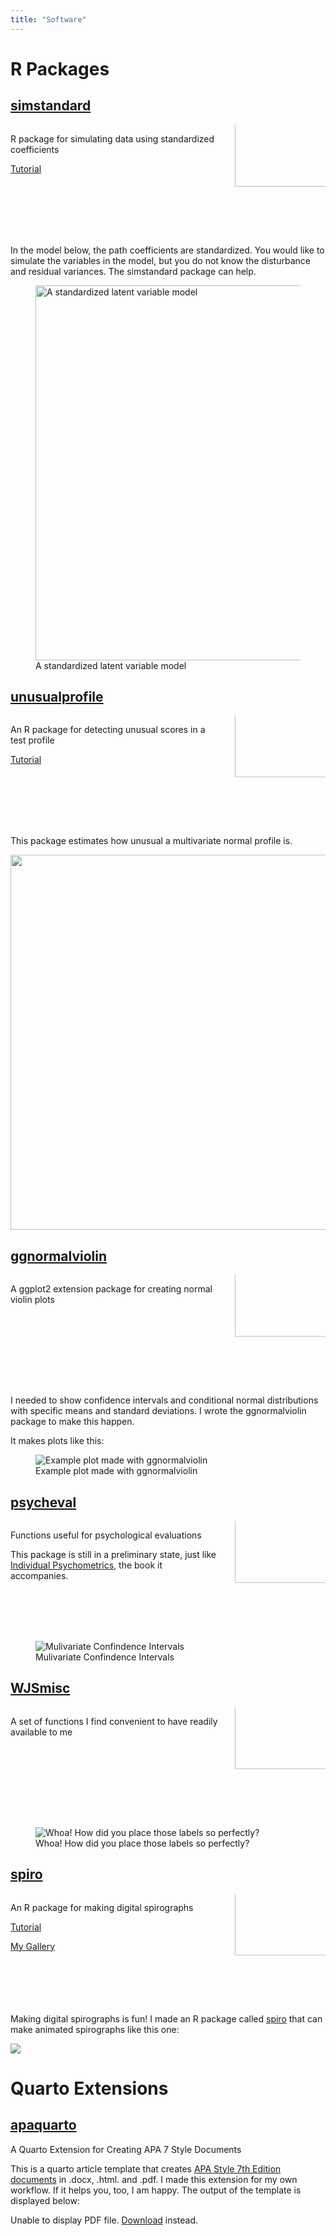 ```yaml
---
title: "Software"
---
```


# R Packages

## [simstandard](https://wjschne.github.io/simstandard/index.html) 

::::{.columns}
:::{.column width=70%}
[R package for simulating data using standardized coefficients]{.lead}

[Tutorial](https://wjschne.github.io/simstandard/articles/simstandard_tutorial.html)

:::
:::{.column width=30%}
[![](https://wjschne.github.io/simstandard/articles/logo.png){width="150px"}](https://wjschne.github.io/simstandard/index.html){style='position:relative; bottom:65px'}
:::
::::







In the model below, the path coefficients are standardized. You would like to simulate the variables in the model, but you do not know the disturbance and residual variances. The simstandard package can help.

![A standardized latent variable model](images/ModelFigure.svg){width="600px"}







## [unusualprofile](https://wjschne.github.io/unusualprofile/index.html) 

::::{.columns}
:::{.column width=70%}
[An R package for detecting unusual scores in a test profile]{.lead}

[Tutorial](https://wjschne.github.io/unusualprofile/articles/tutorial_unusualprofile.html)

:::
:::{.column width=30%}
[![](https://wjschne.github.io/unusualprofile/articles/logo.png){width="150px"}](https://wjschne.github.io/unusualprofile/index.html){style='position:relative; bottom:65px'}
:::
::::


This package estimates how unusual a multivariate normal profile is. 

![](https://wjschne.github.io/unusualprofile/articles/tutorial_unusualprofile_files/figure-html/conditional-dist-1.png){width="600px"}








## [ggnormalviolin](https://wjschne.github.io/ggnormalviolin/index.html) 

::::{.columns}
:::{.column width=70%}
[A ggplot2 extension package for creating normal violin plots]{.lead}
:::
:::{.column width=30%}
[![](https://wjschne.github.io/ggnormalviolin/reference/figures/logo.png){width="150px"}](https://wjschne.github.io/ggnormalviolin/index.html){style='position:relative; bottom:65px'}
:::
::::



I needed to show confidence intervals and conditional normal distributions with specific means and standard deviations. I wrote the ggnormalviolin package to make this happen.

It makes plots like this:

![Example plot made with ggnormalviolin](https://wjschne.github.io/ggnormalviolin/reference/figures/README-example2-1.svg)

## [psycheval](https://wjschne.github.io/psycheval/) 

::::{.columns}
:::{.column width=70%}
[Functions useful for psychological evaluations]{.lead}

This package is still in a preliminary state, just like [Individual Psychometrics](https://individual-psychometrics.rbind.io/), the book it accompanies.
:::
:::{.column width=30%}
[![](images/favicon.png){width="150px"}](https://wjschne.github.iopsycheval/index.html){style='position:relative; bottom:65px'}
:::
::::

![Mulivariate Confindence Intervals ](https://wjschne.github.io/psycheval/reference/figures/README-unnamed-chunk-11-1.png)


## [WJSmisc](https://wjschne.github.io/WJSmisc/) 

::::{.columns}
:::{.column width=70%}
[A set of functions I find convenient to have readily available to me]{.lead}
:::
:::{.column width=30%}
[![](images/favicon.png){width="150px"}](https://wjschne.github.io/WJSmisc/index.html){style='position:relative; bottom:65px'}
:::
::::

![Whoa! How did you place those labels so perfectly?](https://wjschne.github.io/WJSmisc/reference/figures/README-unnamed-chunk-13-1.png)


## [spiro](https://wjschne.github.io/spiro/index.html) 

::::{.columns}
:::{.column width=70%}
[An R package for making digital spirographs]{.lead}

[Tutorial](https://wjschne.github.io/spiro/articles/HowToUse/spiro.html)

[My Gallery](https://wjschne.github.io/spirogallery/#1)
:::
:::{.column width=30%}
[![](https://wjschne.github.io/spiro/reference/figures/logo.svg){width="150px"}](https://wjschne.github.io/spiro/index.html){style='position:relative; bottom:65px'}
:::
::::


Making digital spirographs is fun! I made an R package called [spiro](https://wjschne.github.io/spiro/index.html) that can make animated spirographs like this one:

![](/images/illusively_elusive_allusion.svg)


# Quarto Extensions

## [apaquarto](https://github.com/wjschne/apaquarto)

[A Quarto Extension for Creating APA 7 Style Documents]{.lead}

This is a quarto article template that creates [APA Style 7th Edition documents](https://apastyle.apa.org/) in .docx, .html. and .pdf. I made this extension for my own workflow. If it helps you, too, I am happy. The output of the template is displayed below:


<object data="files/apaquarto.pdf" type="application/pdf" width="100%" height="500px">
      <p>Unable to display PDF file. <a href="files/apaquarto.pdf">Download</a> instead.</p>
    </object>


